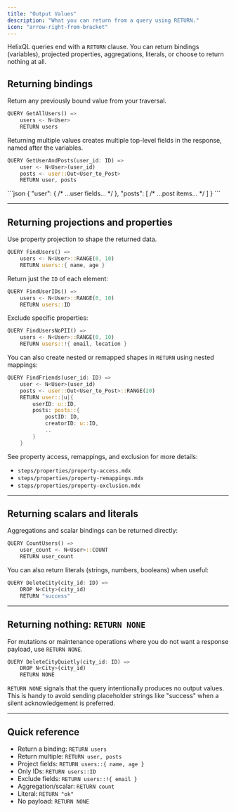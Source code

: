 ```yaml
---
title: "Output Values"
description: "What you can return from a query using RETURN."
icon: "arrow-right-from-bracket"
---
```


HelixQL queries end with a `RETURN` clause. You can return bindings (variables),
projected properties, aggregations, literals, or choose to return nothing at all.

## Returning bindings

Return any previously bound value from your traversal.

```rust
QUERY GetAllUsers() =>
    users <- N<User>
    RETURN users
```

Returning multiple values creates multiple top-level fields in the response, named
after the variables.

```rust
QUERY GetUserAndPosts(user_id: ID) =>
    user <- N<User>(user_id)
    posts <- user::Out<User_to_Post>
    RETURN user, posts
```

<Accordion title="JSON Output (shape)">
```json
{
  "user": { /* ...user fields... */ },
  "posts": [ /* ...post items... */ ]
}
```
</Accordion>

---

## Returning projections and properties

Use property projection to shape the returned data.

```rust
QUERY FindUsers() =>
    users <- N<User>::RANGE(0, 10)
    RETURN users::{ name, age }
```

Return just the `ID` of each element:

```rust
QUERY FindUserIDs() =>
    users <- N<User>::RANGE(0, 10)
    RETURN users::ID
```

Exclude specific properties:

```rust
QUERY FindUsersNoPII() =>
    users <- N<User>::RANGE(0, 10)
    RETURN users::!{ email, location }
```

You can also create nested or remapped shapes in `RETURN` using nested mappings:

```rust
QUERY FindFriends(user_id: ID) =>
    user <- N<User>(user_id)
    posts <- user::Out<User_to_Post>::RANGE(20)
    RETURN user::|u|{
        userID: u::ID,
        posts: posts::{
            postID: ID,
            creatorID: u::ID,
            ..
        }
    }
```

See property access, remappings, and exclusion for more details:
- `steps/properties/property-access.mdx`
- `steps/properties/property-remappings.mdx`
- `steps/properties/property-exclusion.mdx`

---

## Returning scalars and literals

Aggregations and scalar bindings can be returned directly:

```rust
QUERY CountUsers() =>
    user_count <- N<User>::COUNT
    RETURN user_count
```

You can also return literals (strings, numbers, booleans) when useful:

```rust
QUERY DeleteCity(city_id: ID) =>
    DROP N<City>(city_id)
    RETURN "success"
```

---

## Returning nothing: `RETURN NONE`

For mutations or maintenance operations where you do not want a response payload,
use `RETURN NONE`.

```rust
QUERY DeleteCityQuietly(city_id: ID) =>
    DROP N<City>(city_id)
    RETURN NONE
```

`RETURN NONE` signals that the query intentionally produces no output values. This is
handy to avoid sending placeholder strings like "success" when a silent acknowledgement
is preferred.

---

## Quick reference

- Return a binding: `RETURN users`
- Return multiple: `RETURN user, posts`
- Project fields: `RETURN users::{ name, age }`
- Only IDs: `RETURN users::ID`
- Exclude fields: `RETURN users::!{ email }`
- Aggregation/scalar: `RETURN count`
- Literal: `RETURN "ok"`
- No payload: `RETURN NONE`

